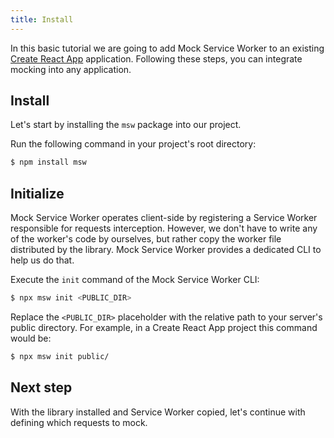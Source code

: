 ```yaml
---
title: Install
---
```


In this basic tutorial we are going to add Mock Service Worker to an existing [Create React App](https://create-react-app.dev) application. Following these steps, you can integrate mocking into any application.

## Install

Let's start by installing the `msw` package into our project.

<Action>Run the following command in your project's root directory:</Action>

```bash
$ npm install msw
```

## Initialize

Mock Service Worker operates client-side by registering a Service Worker responsible for requests interception. However, we don't have to write any of the worker's code by ourselves, but rather copy the worker file distributed by the library. Mock Service Worker provides a dedicated CLI to help us do that.

<Action>
  Execute the <code>init</code> command of the Mock Service Worker CLI:
</Action>

```bash
$ npx msw init <PUBLIC_DIR>
```

Replace the `<PUBLIC_DIR>` placeholder with the relative path to your server's public directory. For example, in a Create React App project this command would be:

```bash
$ npx msw init public/
```


<PublicDirSnippet />

## Next step

With the library installed and Service Worker copied, let's continue with defining which requests to mock.


<PageLink page={MockPage} url="/docs/getting-started/mocks" />
